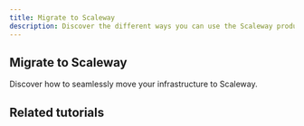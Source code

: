 ```yaml
---
title: Migrate to Scaleway
description: Discover the different ways you can use the Scaleway products to develop your projects.
---
```


## Migrate to Scaleway
Discover how to seamlessly move your infrastructure to Scaleway.


<Grid>
    <SummaryCard
        title="Benefits to migrating to Scaleway"
        icon="rocket"
        description="Discover the key advantages of choosing Scaleway as your new cloud provider."
        label="Read more"
        url="/use-cases/migration/"
    />
    <SummaryCard
        title="Migration methods and tools"
        icon="info"
        description="Understand migration strategies and find what best fits your needs."
        label="Read more"
        url="/use-cases/migration/"
    />
</Grid>

<Grid>
    <SummaryCard
        title="Product equivalents"
        icon="help-circle-outline"
        description="Compare and map Scaleway services to similar offers in other cloud providers."
        label="Read more"
        url="/use-cases/migration/"
    />
    <SummaryCard
        title="Plan your migration"
        icon="book-open-outline"
        description="Assess your existing setup, define goals, choose a strategy, and migrate your infrastructure."
        label="Read more"
        url="/use-cases/migration/"
    />
</Grid>

## Related tutorials